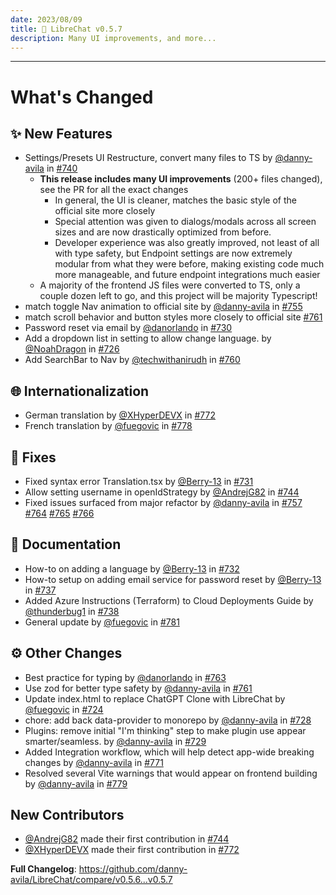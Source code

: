 ```yaml
---
date: 2023/08/09
title: 🚀 LibreChat v0.5.7
description: Many UI improvements, and more...
---
```



<ChangelogHeader />

---

# What's Changed

## ✨ New Features

- Settings/Presets UI Restructure, convert many files to TS by [@danny-avila](https://github.com/danny-avila) in [#740](https://github.com/danny-avila/LibreChat/pull/740)
  - **This release includes many UI improvements** (200+ files changed), see the PR for all the exact changes
    - In general, the UI is cleaner, matches the basic style of the official site more closely
    - Special attention was given to dialogs/modals across all screen sizes and are now drastically optimized from before.
    - Developer experience was also greatly improved, not least of all with type safety, but Endpoint settings are now extremely modular from what they were before, making existing code much more manageable, and future endpoint integrations much easier
  - A majority of the frontend JS files were converted to TS, only a couple dozen left to go, and this project will be majority Typescript!
- match toggle Nav animation to official site by [@danny-avila](https://github.com/danny-avila) in [#755](https://github.com/danny-avila/LibreChat/pull/755)
- match scroll behavior and button styles more closely to official site [#761](https://github.com/danny-avila/LibreChat/pull/761)
- Password reset via email by [@danorlando](https://github.com/danorlando) in [#730](https://github.com/danny-avila/LibreChat/pull/730)
- Add a dropdown list in setting to allow change language. by [@NoahDragon](https://github.com/NoahDragon) in [#726](https://github.com/danny-avila/LibreChat/pull/726)
- Add SearchBar to Nav by [@techwithanirudh](https://github.com/techwithanirudh) in [#760](https://github.com/danny-avila/LibreChat/pull/760)

## 🌐 Internationalization

- German translation by [@XHyperDEVX](https://github.com/XHyperDEVX) in [#772](https://github.com/danny-avila/LibreChat/pull/772)
- French translation by [@fuegovic](https://github.com/fuegovic) in [#778](https://github.com/danny-avila/LibreChat/pull/778)

## 🔧 Fixes

- Fixed syntax error Translation.tsx by [@Berry-13](https://github.com/Berry-13) in [#731](https://github.com/danny-avila/LibreChat/pull/731)
- Allow setting username in openIdStrategy by [@AndrejG82](https://github.com/AndrejG82) in [#744](https://github.com/danny-avila/LibreChat/pull/744)
- Fixed issues surfaced from major refactor by [@danny-avila](https://github.com/danny-avila) in [#757](https://github.com/danny-avila/LibreChat/pull/757) [#764](https://github.com/danny-avila/LibreChat/pull/764) [#765](https://github.com/danny-avila/LibreChat/pull/765) [#766](https://github.com/danny-avila/LibreChat/pull/766)

## 📝 Documentation

- How-to on adding a language by [@Berry-13](https://github.com/Berry-13) in [#732](https://github.com/danny-avila/LibreChat/pull/732)
- How-to setup on adding email service for password reset by [@Berry-13](https://github.com/Berry-13) in [#737](https://github.com/danny-avila/LibreChat/pull/737)
- Added Azure Instructions (Terraform) to Cloud Deployments Guide by [@thunderbug1](https://github.com/thunderbug1) in [#738](https://github.com/danny-avila/LibreChat/pull/738)
- General update by [@fuegovic](https://github.com/fuegovic) in [#781](https://github.com/danny-avila/LibreChat/pull/781)

## ⚙️ Other Changes

- Best practice for typing by [@danorlando](https://github.com/danorlando) in [#763](https://github.com/danny-avila/LibreChat/pull/763)
- Use zod for better type safety by [@danny-avila](https://github.com/danny-avila) in [#761](https://github.com/danny-avila/LibreChat/pull/761)
- Update index.html to replace ChatGPT Clone with LibreChat by [@fuegovic](https://github.com/fuegovic) in [#724](https://github.com/danny-avila/LibreChat/pull/724)
- chore: add back data-provider to monorepo by [@danny-avila](https://github.com/danny-avila) in [#728](https://github.com/danny-avila/LibreChat/pull/728)
- Plugins: remove initial "I'm thinking" step to make plugin use appear smarter/seamless. by [@danny-avila](https://github.com/danny-avila) in [#729](https://github.com/danny-avila/LibreChat/pull/729)
- Added Integration workflow, which will help detect app-wide breaking changes by [@danny-avila](https://github.com/danny-avila) in [#771](https://github.com/danny-avila/LibreChat/pull/771)
- Resolved several Vite warnings that would appear on frontend building by [@danny-avila](https://github.com/danny-avila) in [#779](https://github.com/danny-avila/LibreChat/pull/779)

## New Contributors

- [@AndrejG82](https://github.com/AndrejG82) made their first contribution in [#744](https://github.com/danny-avila/LibreChat/pull/744)
- [@XHyperDEVX](https://github.com/XHyperDEVX) made their first contribution in [#772](https://github.com/danny-avila/LibreChat/pull/772)

**Full Changelog**: https://github.com/danny-avila/LibreChat/compare/v0.5.6...v0.5.7
